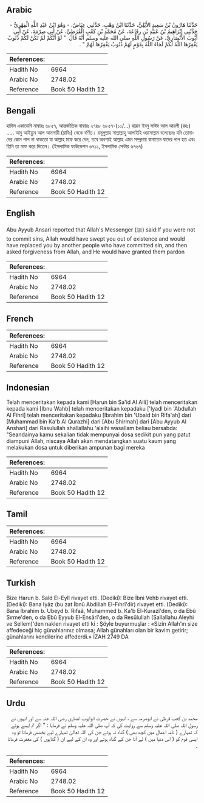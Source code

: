## Arabic


<div dir="rtl" lang="ar" style={{fontSize:'larger',backgroundColor:'#f8f9fa',padding:20}}>
حَدَّثَنَا هَارُونُ بْنُ سَعِيدٍ الأَيْلِيُّ، حَدَّثَنَا ابْنُ وَهْبٍ، حَدَّثَنِي عِيَاضٌ، - وَهُوَ ابْنُ عَبْدِ اللَّهِ الْفِهْرِيُّ - حَدَّثَنِي إِبْرَاهِيمُ بْنُ عُبَيْدِ بْنِ رِفَاعَةَ، عَنْ مُحَمَّدِ بْنِ كَعْبٍ الْقُرَظِيِّ، عَنْ أَبِي صِرْمَةَ، عَنْ أَبِي أَيُّوبَ الأَنْصَارِيِّ، عَنْ رَسُولِ اللَّهِ صلى الله عليه وسلم أَنَّهُ قَالَ ‏ "‏ لَوْ أَنَّكُمْ لَمْ تَكُنْ لَكُمْ ذُنُوبٌ يَغْفِرُهَا اللَّهُ لَكُمْ لَجَاءَ اللَّهُ بِقَوْمٍ لَهُمْ ذُنُوبٌ يَغْفِرُهَا لَهُمْ ‏"‏ ‏.‏
</div>
<div style={{backgroundColor:'#f8f9fa',padding:20, marginBottom: 10}}><table> <thead> <tr> <th>References:</th> <th></th> </tr> </thead> <tbody><tr><td>Hadith No</td><td>6964</td></tr><tr><td>Arabic No</td><td>2748.02</td></tr><tr><td>Reference</td><td>Book 50 Hadith 12</td></tr></tbody></table></div>

## Bengali


<div dir="ltr" lang="bn" style={{fontSize:'larger',backgroundColor:'#f8f9fa',padding:20}}>
হাদিস একাডেমি নাম্বারঃ ৬৮৫৭, আন্তর্জাতিক নাম্বারঃ ২৭৪৮ ৬৮৫৭-(১০/…) হারূন ইবনু সাঈদ আল আয়লী (রহঃ) ..... আবু আইয়্যুব আল আনসারী (রাযিঃ) থেকে বর্ণিত। রসূলুল্লাহ সাল্লাল্লাহু আলাইহি ওয়াসাল্লাম বলেছেনঃ যদি তোমাদের কোন পাপ না থাকতো যা আল্লাহ মাফ করে দেন, তবে অবশ্যই আল্লাহ এমন সম্প্রদায় বানাতেন যাদের পাপ হত এবং তিনি তা মাফ করে দিতেন। (ইসলামিক ফাউন্ডেশন ৬৭১১, ইসলামিক সেন্টার ৬৭৬৭)
</div>
<div style={{backgroundColor:'#f8f9fa',padding:20, marginBottom: 10}}><table> <thead> <tr> <th>References:</th> <th></th> </tr> </thead> <tbody><tr><td>Hadith No</td><td>6964</td></tr><tr><td>Arabic No</td><td>2748.02</td></tr><tr><td>Reference</td><td>Book 50 Hadith 12</td></tr></tbody></table></div>

## English


<div dir="ltr" lang="en" style={{fontSize:'larger',backgroundColor:'#f8f9fa',padding:20}}>
Abu Ayyub Ansari reported that Allah's Messenger (ﷺ) said:If you were not to commit sins, Allah would have swept you out of existence and would have replaced you by another people who have committed sin, and then asked forgiveness from Allah, and He would have granted them pardon
</div>
<div style={{backgroundColor:'#f8f9fa',padding:20, marginBottom: 10}}><table> <thead> <tr> <th>References:</th> <th></th> </tr> </thead> <tbody><tr><td>Hadith No</td><td>6964</td></tr><tr><td>Arabic No</td><td>2748.02</td></tr><tr><td>Reference</td><td>Book 50 Hadith 12</td></tr></tbody></table></div>

## French


<div dir="ltr" lang="fr" style={{fontSize:'larger',backgroundColor:'#f8f9fa',padding:20}}>

</div>
<div style={{backgroundColor:'#f8f9fa',padding:20, marginBottom: 10}}><table> <thead> <tr> <th>References:</th> <th></th> </tr> </thead> <tbody><tr><td>Hadith No</td><td>6964</td></tr><tr><td>Arabic No</td><td>2748.02</td></tr><tr><td>Reference</td><td>Book 50 Hadith 12</td></tr></tbody></table></div>

## Indonesian


<div dir="ltr" lang="id" style={{fontSize:'larger',backgroundColor:'#f8f9fa',padding:20}}>
Telah menceritakan kepada kami [Harun bin Sa'id Al Aili] telah menceritakan kepada kami [Ibnu Wahb] telah menceritakan kepadaku ['Iyadl bin 'Abdullah Al Fihri] telah menceritakan kepadaku [Ibrahim bin 'Ubaid bin Rifa'ah] dari [Muhammad bin Ka'b Al Qurazhi] dari [Abu Shirmah] dari [Abu Ayyub Al Anshari] dari Rasulullah shallallahu 'alaihi wasallam beliau bersabda: "Seandainya kamu sekalian tidak mempunyai dosa sedikit pun yang patut diampuni Allah, niscaya Allah akan mendatangkan suatu kaum yang melakukan dosa untuk diberikan ampunan bagi mereka
</div>
<div style={{backgroundColor:'#f8f9fa',padding:20, marginBottom: 10}}><table> <thead> <tr> <th>References:</th> <th></th> </tr> </thead> <tbody><tr><td>Hadith No</td><td>6964</td></tr><tr><td>Arabic No</td><td>2748.02</td></tr><tr><td>Reference</td><td>Book 50 Hadith 12</td></tr></tbody></table></div>

## Tamil


<div dir="ltr" lang="ta" style={{fontSize:'larger',backgroundColor:'#f8f9fa',padding:20}}>

</div>
<div style={{backgroundColor:'#f8f9fa',padding:20, marginBottom: 10}}><table> <thead> <tr> <th>References:</th> <th></th> </tr> </thead> <tbody><tr><td>Hadith No</td><td>6964</td></tr><tr><td>Arabic No</td><td>2748.02</td></tr><tr><td>Reference</td><td>Book 50 Hadith 12</td></tr></tbody></table></div>

## Turkish


<div dir="ltr" lang="tr" style={{fontSize:'larger',backgroundColor:'#f8f9fa',padding:20}}>
Bize Harun b. Saîd El-Eylî rivayet etti. (Dediki): Bize İbni Vehb rivayet etti. (Dediki): Bana Iyâz (bu zat İbnû Abdillah El-Fıhrî'dir) rivayet etti. (Dediki): Bana İbrahim b. Ubeyd b. Rıfaâ, Muhammed b. Ka'b El-Kurazî'den, o da Ebû Sırme'den, o da Ebû Eyyub El-Ensârî'den, o da Resûlullah (Sallallahu Aleyhi ve Sellem)'den naklen rivayet etti ki : Şöyle buyurmuşlar : «Sizin Allah'ın size affedeceği hiç günahlarınız olmasa; Allah günahları olan bir kavim getirir; günahlarını kendilerine affederdi.» İZAH 2749 DA
</div>
<div style={{backgroundColor:'#f8f9fa',padding:20, marginBottom: 10}}><table> <thead> <tr> <th>References:</th> <th></th> </tr> </thead> <tbody><tr><td>Hadith No</td><td>6964</td></tr><tr><td>Arabic No</td><td>2748.02</td></tr><tr><td>Reference</td><td>Book 50 Hadith 12</td></tr></tbody></table></div>

## Urdu


<div dir="rtl" lang="ur" style={{fontSize:'larger',backgroundColor:'#f8f9fa',padding:20}}>
محمد بن کعب قرظی نے ابوصرمہ سے ، انہوں نے حضرت ابوایوب انصاری رضی اللہ عنہ سے اور انہوں نے رسول اللہ صلی اللہ علیہ وسلم سے روایت کی کہ آپ صلی اللہ علیہ وسلم نے فرمایا : " اگر تم ایسے ہوتے کہ تمہارے ( نامہ اعمال میں کچھ بھی ) گناہ نہ ہوتے جن کی اللہ تعالیٰ تمہارے لیے بخشش فرماتا تو وہ ایسی قوم کو ( اس دنیا میں ) لے آتا جن کے گناہ ہوتے اور وہ ان کے لیے ان ( گناہوں ) کی مغفرت فرماتا ۔
</div>
<div style={{backgroundColor:'#f8f9fa',padding:20, marginBottom: 10}}><table> <thead> <tr> <th>References:</th> <th></th> </tr> </thead> <tbody><tr><td>Hadith No</td><td>6964</td></tr><tr><td>Arabic No</td><td>2748.02</td></tr><tr><td>Reference</td><td>Book 50 Hadith 12</td></tr></tbody></table></div>